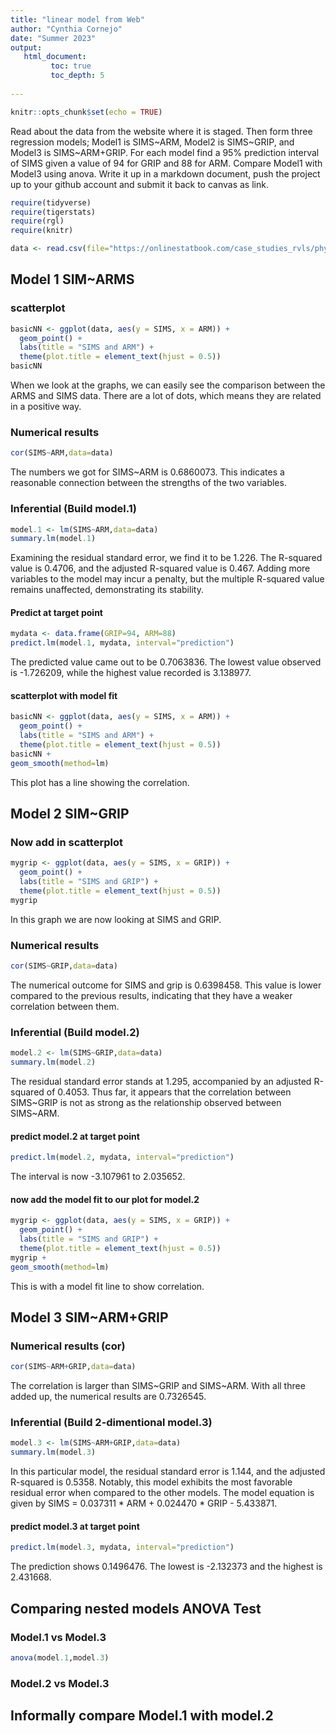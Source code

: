 ```yaml
---
title: "linear model from Web"
author: "Cynthia Cornejo"
date: "Summer 2023"
output:
   html_document:
         toc: true
         toc_depth: 5
        
---
```


```r
knitr::opts_chunk$set(echo = TRUE)
```

Read about the data from the website where it is staged.  Then form three regression models; Model1 is SIMS~ARM, Model2 is SIMS~GRIP, and Model3 is SIMS~ARM+GRIP. For each model find a 95% prediction interval of SIMS given a value of 94  for GRIP and 88 for ARM. Compare Model1 with Model3 using anova. Write it up in a markdown document, push the project up to your github account and submit it back to canvas as link. 

 


```r
require(tidyverse)
require(tigerstats)
require(rgl)
require(knitr)

```

```r
data <- read.csv(file="https://onlinestatbook.com/case_studies_rvls/physical_strength/data.txt",sep="",header=TRUE)  

```

## Model 1 SIM~ARMS

### scatterplot

```r
basicNN <- ggplot(data, aes(y = SIMS, x = ARM)) +
  geom_point() +
  labs(title = "SIMS and ARM") +
  theme(plot.title = element_text(hjust = 0.5))
basicNN
```

When we look at the graphs, we can easily see the comparison between the ARMS and SIMS data. There are a lot of dots, which means they are related in a positive way.

### Numerical results

```r
cor(SIMS~ARM,data=data)
```

The numbers we got for SIMS~ARM is 0.6860073. This indicates a reasonable connection between the strengths of the two variables.

### Inferential  (Build model.1)

```r
model.1 <- lm(SIMS~ARM,data=data)
summary.lm(model.1)
```

Examining the residual standard error, we find it to be 1.226. The R-squared value is 0.4706, and the adjusted R-squared value is 0.467. Adding more variables to the model may incur a penalty, but the multiple R-squared value remains unaffected, demonstrating its stability.

#### Predict at target point


```r
mydata <- data.frame(GRIP=94, ARM=88)
predict.lm(model.1, mydata, interval="prediction")
```

The predicted value came out to be 0.7063836. The lowest value observed is -1.726209, while the highest value recorded is 3.138977.

#### scatterplot with model fit
  
```r
basicNN <- ggplot(data, aes(y = SIMS, x = ARM)) +
  geom_point() +
  labs(title = "SIMS and ARM") +
  theme(plot.title = element_text(hjust = 0.5))
basicNN +
geom_smooth(method=lm)
``` 

This plot has a line showing the correlation. 

## Model 2 SIM~GRIP

### Now add in scatterplot

```r
mygrip <- ggplot(data, aes(y = SIMS, x = GRIP)) +
  geom_point() +
  labs(title = "SIMS and GRIP") +
  theme(plot.title = element_text(hjust = 0.5))
mygrip
```

In this graph we are now looking at SIMS and GRIP.

### Numerical results 

```r
cor(SIMS~GRIP,data=data)
```

The numerical outcome for SIMS and grip is 0.6398458. This value is lower compared to the previous results, indicating that they have a weaker correlation between them.

### Inferential  (Build model.2)
  
```r
model.2 <- lm(SIMS~GRIP,data=data)
summary.lm(model.2)
```

The residual standard error stands at 1.295, accompanied by an adjusted R-squared of 0.4053. Thus far, it appears that the correlation between SIMS~GRIP is not as strong as the relationship observed between SIMS~ARM.

#### predict model.2 at target point

```r
predict.lm(model.2, mydata, interval="prediction")
```

The interval is now -3.107961 to 2.035652. 

#### now add the model fit to our plot for model.2
  
```r
mygrip <- ggplot(data, aes(y = SIMS, x = GRIP)) +
  geom_point() +
  labs(title = "SIMS and GRIP") +
  theme(plot.title = element_text(hjust = 0.5))
mygrip +
geom_smooth(method=lm)
``` 

This is with a model fit line to show correlation. 

## Model 3 SIM~ARM+GRIP

### Numerical results (cor)

```r
cor(SIMS~ARM+GRIP,data=data)
```
  
The correlation is larger than SIMS~GRIP and SIMS~ARM. With all three added up, the numerical results are 0.7326545.
  
### Inferential  (Build 2-dimentional model.3)

```r
model.3 <- lm(SIMS~ARM+GRIP,data=data)
summary.lm(model.3)
```

In this particular model, the residual standard error is 1.144, and the adjusted R-squared is 0.5358. Notably, this model exhibits the most favorable residual error when compared to the other models. The model equation is given by SIMS = 0.037311 * ARM + 0.024470 * GRIP - 5.433871.

#### predict model.3 at target point
  
```r
predict.lm(model.3, mydata, interval="prediction")
```

The prediction shows 0.1496476. The lowest is -2.132373 and the highest is 2.431668.

## Comparing nested models ANOVA Test

### Model.1 vs Model.3

```r
anova(model.1,model.3)
```

### Model.2 vs Model.3

## Informally compare Model.1 with model.2


